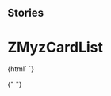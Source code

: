 
## Stories

<Meta title="Myz/MyzCard/ZMyzCardList" component="z-myz-card-list" />

# ZMyzCardList

<Preview>
  <Story name="z-myz-card-list">
    {html` <z-myz-card-list
      listdata='[{"isLink":true,"value":"Leggi sul browser","url":"https://booktab.it/"},{"isLink":true,"value":"Sito e risorse del libro","url":"http://online.scuola.zanichelli.it/curtisinvitoblu/"},{"isLink":false,"value":"Programmazione"},{"isLink":false,"value":"Prove di verifica"},{"isLink":true,"value":"ZTE","url":"https://zte.zanichelli.it/"}]'
    />`}
  </Story>
</Preview>

{" "}
<Props of="z-myz-card-list" />

